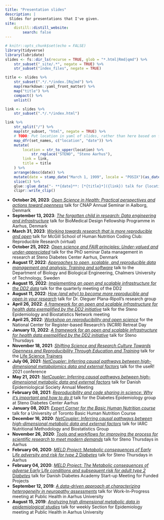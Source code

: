 ```yaml
---
title: "Presentation slides"
description: |
  Slides for presentations that I've given.
site: 
    distill::distill_website:
        search: false
---
```


```r
# knitr::opts_chunk$set(echo = FALSE)
library(tidyverse)
library(lubridate)
slides <- fs::dir_ls(recurse = TRUE, glob = "*.html|Rmd|qmd") %>% 
    str_subset("_site/.*", negate = TRUE) %>% 
    str_subset("index_files", negate = TRUE)

title <- slides %>% 
    str_subset(".*/.*/index.[Rq]md") %>% 
    map(rmarkdown::yaml_front_matter) %>% 
    map("title") %>% 
    compact() %>% 
    unlist()

link <- slides %>% 
    str_subset(".*/.*/index.html") 

link %>%
    str_split("/") %>%
    map(str_subset, "html", negate = TRUE) %>%
    # TODO: Put location in yaml of slides, rather than here based on filename
    map_dfr(set_names, c("location", "date")) %>%
    mutate(
        location = str_to_upper(location) %>%
            str_replace("STENO", "Steno Aarhus"),
        link = link,
        title = title
    ) %>%
    arrange(desc(date)) %>%
    mutate(date = stamp_date("March 1, 1999", locale = "POSIX")(as_date(date))) %>%
    slice(1) %>%
    glue::glue_data("- **{date}**: [*{title}*]({link}) talk for {location}") %>%
    clipr::write_clip()
```

-   **October 26, 2023**: [*Open Science in Health: Practical perspectives and actions toward openness*](s/2023-10-26/index.html) talk for CNAP Annual Seminar in Aalborg, Denmark
-   **September 13, 2023**: [*The forgotten child in research: Data engineering and infrastructure*](s/2023-09-13/index.html) talk for BioMedical Design Fellowship Programme in Aarhus, Denmark
-   **March 31, 2023**: [*Working towards research that is more reproducible and open*](s/2023-03-31/index.html) talk for McGill School of Human Nutrition Coding Club: Reproducible Research (virtual)
-   **October 25, 2022**: [*Open science and FAIR principles: Under-valued and under-appreciated*](steno/2022-10-25/index.html) talk for the PhD seminar Data management in research at Steno Diabetes Center Aarhus, Denmark
-   **August 17, 2022**: [*Approaches to open, scalable, and reproducible data management and analysis: Training and software*](misc/2022-08-17/index.html) talk to the Department of Biology and Biological Engineering, Chalmers University of Technology, Sweden
-   **August 15, 2022**: [*Implementing an open and scalable infrastructure for the DD2 data*](misc/2022-08-15/index.html) talk for the quarterly meeting of the DD2
-   **August 11, 2022**: [*How (and why) to become more reproducible and open in your research*](au/2022-08-11/index.html) talk for Dr. Oleguer Plana-Ripoll's research group
-   **April 26, 2022**: [*A framework for an open and scalable infrastructure for health data exemplified by the DD2 initiative*](steno/2022-04-26/index.html) talk for the Steno Epidemiology and Biostatistics Network meeting
-   **April 25, 2022**: [*Workshop on reproducibility and open science*](au/2022-04-25/index.html) for the National Center for Register-based Research's (NCRR) Retreat Day
-   **January 13, 2022**: [*A framework for an open and scalable infrastructure for health data exemplified by the DD2 initiative*](steno/2022-01-13/index.html) talk for Steno Thursdays
-   **November 18, 2021**: [*Shifting Science and Research Culture Towards Openness and Reproducibility Through Education and Training*](misc/2021-11-18/index.html) talk for the [Life Science Trainers](https://lifescitrainers.org/2021/11/09/november-2021-how-i-teach-life-scientists-r/)
-   **July 06, 2021**: [*NetCoupler: Inferring causal pathways between high-dimensional metabolomics data and external factors*](user/2021-07-06/index.html) talk for the useR! 2021 conference
-   **May 21, 2021**: [*NetCoupler: Inferring causal pathways between high-dimensional metabolic data and external factors*](des/2021-05-21/index.html) talk for Danish Epidemiological Society Annual Meeting
-   **February 08, 2021**: [*Reproducibility and code sharing in science: Why it's important and how to do it*](steno/2021-02-08/index.html) talk for the Diabetes Epidemiology group at Steno Diabetes Center Aarhus
-   **January 08, 2021**: [*Expert Corner for the Basic Human Nutrition course*](misc/2021-01-08/index.html) talk for a University of Toronto Basic Human Nutrition Course
-   **December 16, 2020**: [*NetCoupler: Inferring causal pathways between high-dimensional metabolic data and external factors*](iarc/2020-12-16/index.html) talk for IARC Nutritional Methodology and Biostatistics Group
-   **November 26, 2020**: [*Tools and workflows for improving the process for scientific research to meet modern demands*](steno/2020-11-26/index.html) talk for Steno Thursdays in Aarhus
-   **February 06, 2020**: [*MELD Project:* M*etabolic consequences of* E*arly* L*ife adversity and risk for type 2* D*iabetes*](steno/2020-02-06/index.html) talk for Steno Thursdays in Aarhus
-   **February 04, 2020**: [*MELD Project: The* M*etabolic consequences of adverse* E*arly* L*ife conditions and subsequent risk for adult type 2* D*iabetes*](dda/2020-02-04/index.html) talk for Danish Diabetes Academy Start-up Meeting for Funded Projects
-   **September 12, 2019**: [*A data-driven approach at characterizing heterogeneity in neuropathy assessments*](au-ph/2019-09-12/index.html) talk for Work-In-Progress meeting at Public Health in Aarhus University
-   **August 15, 2019**: [*Analyzing high dimensional metabolic data in epidemiological studies*](au-ph/2019-08-15/slides.html) talk for weekly Section for Epidemiology meeting at Public Health in Aarhus University
